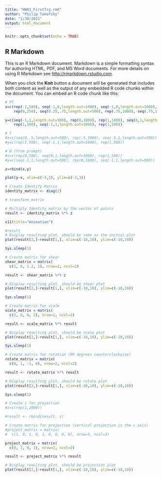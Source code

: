 ```yaml
---
title: "HW01_FirstTry.rmd"
author: "Philip Tanofsky"
date: "1/30/2021"
output: html_document
---
```


```r
knitr::opts_chunk$set(echo = TRUE)
```

## R Markdown

This is an R Markdown document. Markdown is a simple formatting syntax for authoring HTML, PDF, and MS Word documents. For more details on using R Markdown see <http://rmarkdown.rstudio.com>.

When you click the **Knit** button a document will be generated that includes both content as well as the output of any embedded R code chunks within the document. You can embed an R code chunk like this:

```r
# PT
x=c(rep(-1,500), seq(-1,0,length.out=1000), seq(-1,0,length.out=1000),
    rep(0,250), seq(0.25,.75,length.out=500), rep(.75,1000), seq(.75,1.25,length.out=500))

y=c(seq(-1,1,length.out=500), rep(0,1000), rep(1,1000), seq(0,1,length.out=250), 
    rep(1,500), seq(-1,1,length.out=1000), rep(1,500))

# T
#x=c(seq(0,.5,length.out=500), rep(.5,1000), seq(.5,1,length.out=500))
#y=c(rep(1,500), seq(-1,1,length.out=1000), rep(1,500))

# H (from prompt)
#x=c(rep(0,500), seq(0,1,length.out=1000), rep(1,500))
#y=c(seq(-1,1,length.out=500), rep(0,1000), seq(-1,1,length.out=500))

z=rbind(x,y)

plot(y~x, xlim=c(-3,3), ylim=c(-3,3))

# Create Identify Matrix
identity_matrix <- diag(2)

# transform_matrix

# Multiply Identity matrix by the vector of points
result <- identity_matrix %*% z

x11(title="Animation")

#result
# Display resulting plot, should be same as the initial plot
plot(result[2,]~result[1,], xlim=c(-10,10), ylim=c(-10,10))

Sys.sleep(1)

# Create matrix for shear
shear_matrix = matrix(
  c(1, 0, 1.2, 1), nrow=2, ncol=2) 

result <- shear_matrix %*% z

# Display resulting plot, should be shear plot
plot(result[2,]~result[1,], xlim=c(-10,10), ylim=c(-10,10))

Sys.sleep(1)

# Create matrix for scale
scale_matrix = matrix(
  c(2, 0, 0, 2), nrow=2, ncol=2) 

result <- scale_matrix %*% result

# Display resulting plot, should be scale plot
plot(result[2,]~result[1,], xlim=c(-10,10), ylim=c(-10,10))

Sys.sleep(1)

# Create matrix for rotation (90 degrees counterclockwise)
rotate_matrix = matrix(
  c(0, 1, -1, 0), nrow=2, ncol=2) 

result <- rotate_matrix %*% result

# Display resulting plot, should be rotate plot
plot(result[2,]~result[1,], xlim=c(-10,10), ylim=c(-10,10))

Sys.sleep(1)

# Create z for projection
#z=c(rep(1,2000))

#result <- rbind(result, z)

# Create matrix for projection (vertical projection in the x axis)
#project_matrix = matrix(
#  c(1, 0, 1, 0, 1, 0, 0, 0, 0), nrow=3, ncol=3) 

project_matrix = matrix(
  c(0, 1, 0, 1), nrow=2, ncol=2) 

result <- project_matrix %*% result

# Display resulting plot, should be projection plot
plot(result[2,]~result[1,], xlim=c(-10,10), ylim=c(-10,10))

```